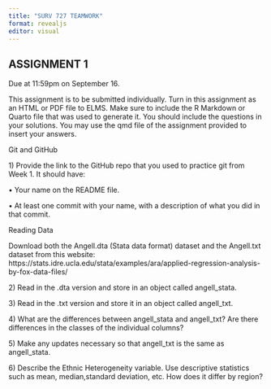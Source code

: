 ```yaml
---
title: "SURV 727 TEAMWORK"
format: revealjs
editor: visual
---
```


## ASSIGNMENT 1

Due at 11:59pm on September 16.

This assignment is to be submitted individually. Turn in this assignment as an HTML or PDF file to ELMS. Make sure to include the R Markdown or Quarto file that was used to generate it. You should include the questions in your solutions. You may use the qmd file of the assignment provided to insert your answers.

Git and GitHub

1\) Provide the link to the GitHub repo that you used to practice git from Week 1. It should have:

• Your name on the README file.

• At least one commit with your name, with a description of what you did in that commit.

Reading Data

Download both the Angell.dta (Stata data format) dataset and the Angell.txt dataset from this website: https://stats.idre.ucla.edu/stata/examples/ara/applied-regression-analysis-by-fox-data-files/

2\) Read in the .dta version and store in an object called angell_stata.

3\) Read in the .txt version and store it in an object called angell_txt.

4\) What are the differences between angell_stata and angell_txt? Are there differences in the classes of the individual columns?

5\) Make any updates necessary so that angell_txt is the same as angell_stata.

6\) Describe the Ethnic Heterogeneity variable. Use descriptive statistics such as mean, median,standard deviation, etc. How does it differ by region?
